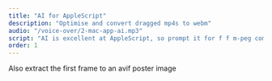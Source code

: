 ```yaml
---
title: "AI for AppleScript"
description: "Optimise and convert dragged mp4s to webm"
audio: "/voice-over/2-mac-app-ai.mp3"
script: "AI is excellent at AppleScript, so prompt it for f f m-peg commands to optimise and convert dragged mp4's to web-m, and extract the first frame as an avif poster image."
order: 1
---
```



Also extract the first frame to an avif poster image

<VideoPlayer
  classes="w-[559px] left-[617px] top-[-40px]"
  name="mac-app-chatgpt.optim"
/>

<img
  src="/images/prompt.png"
  alt=""
  class="rounded-xl absolute z-1 hover:z-10 w-[460px] left-[220px] top-[0px]"
/>